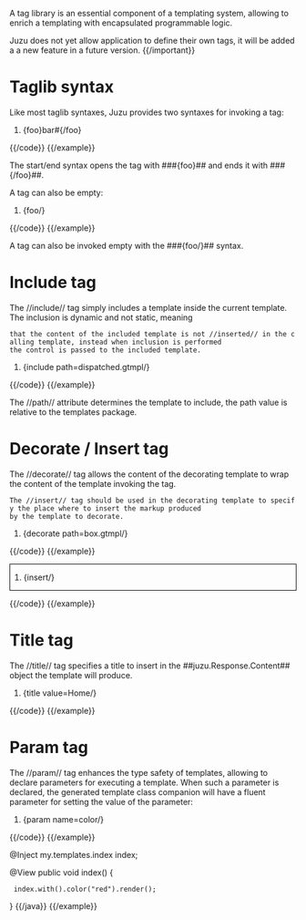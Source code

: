 A tag library is an essential component of a templating system, allowing to enrich a templating with encapsulated programmable
logic.

{{important}}
Juzu does not yet allow application to define their own tags, it will be added a a new feature in a future version.
{{/important}}

= Taglib syntax =

Like most taglib syntaxes, Juzu provides two syntaxes for invoking a tag:

{{example title="Start and end tag syntax"}}
{{code}}
#{foo}bar#{/foo}
{{/code}}
{{/example}}

The start/end syntax opens the tag with ###{foo}## and ends it with ###{/foo}##.

A tag can also be empty:

{{example title="Empty tag syntax"}}
{{code}}
#{foo/}
{{/code}}
{{/example}}

A tag can also be invoked empty with the ###{foo/}## syntax.

= Include tag =

The //include// tag simply includes a template inside the current template. The inclusion is dynamic and not static, meaning
 that the content of the included template is not //inserted// in the calling template, instead when inclusion is performed
 the control is passed to the included template.

{{example title="The include tag"}}
{{code}}
#{include path=dispatched.gtmpl/}
{{/code}}
{{/example}}

The //path// attribute determines the template to include, the path value is relative to the templates package.

= Decorate / Insert tag =

The //decorate// tag allows the content of the decorating template to wrap the content of the template invoking the tag.
 The //insert// tag should be used in the decorating template to specify the place where to insert the markup produced
 by the template to decorate.

{{example title="The wrapped template"}}
{{code}}
#{decorate path=box.gtmpl/}
{{/code}}
{{/example}}

{{example title="The decoraring template"}}
{{code}}
<div style="border: 1px solid black">
#{insert/}
</div>
{{/code}}
{{/example}}

= Title tag =

The //title// tag specifies a title to insert in the ##juzu.Response.Content## object the template will produce.

{{example title="Setting the title"}}
{{code}}
#{title value=Home/}
{{/code}}
{{/example}}

= Param tag =

The //param// tag enhances the type safety of templates, allowing to declare parameters for executing a template. When
such a parameter is declared, the generated template class companion will have a fluent parameter for setting the
value of the parameter:

{{example title="Declaring a template parameter"}}
{{code}}
#{param name=color/}
{{/code}}
{{/example}}

{{example title="Using the template parameter"}}
{{java}}
@Inject my.templates.index index;

@View
public void index() {
  index.with().color("red").render();
}
{{/java}}
{{/example}}
